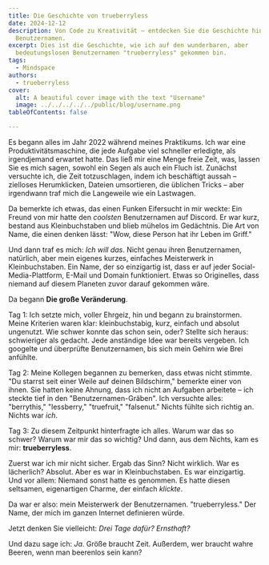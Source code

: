 ```yaml
---
title: Die Geschichte von trueberryless
date: 2024-12-12
description: Von Code zu Kreativität – entdecken Sie die Geschichte hinter dem
  Benutzernamen.
excerpt: Dies ist die Geschichte, wie ich auf den wunderbaren, aber
  bedeutungslosen Benutzernamen "trueberryless" gekommen bin.
tags:
  - Mindspace
authors:
  - trueberryless
cover:
  alt: A beautiful cover image with the text "Username"
  image: ../../../../../public/blog/username.png
tableOfContents: false

---
```


Es begann alles im Jahr 2022 während meines Praktikums. Ich war eine Produktivitätsmaschine, die jede Aufgabe viel schneller erledigte, als irgendjemand erwartet hatte. Das ließ mir eine Menge freie Zeit, was, lassen Sie es mich sagen, sowohl ein Segen als auch ein Fluch ist. Zunächst versuchte ich, die Zeit totzuschlagen, indem ich beschäftigt aussah – zielloses Herumklicken, Dateien umsortieren, die üblichen Tricks – aber irgendwann traf mich die Langeweile wie ein Lastwagen.

Da bemerkte ich etwas, das einen Funken Eifersucht in mir weckte: Ein Freund von mir hatte den *coolsten* Benutzernamen auf Discord. Er war kurz, bestand aus Kleinbuchstaben und blieb mühelos im Gedächtnis. Die Art von Name, die einen denken lässt: "Wow, diese Person hat ihr Leben im Griff."

Und dann traf es mich: *Ich will das*. Nicht genau ihren Benutzernamen, natürlich, aber mein eigenes kurzes, einfaches Meisterwerk in Kleinbuchstaben. Ein Name, der so einzigartig ist, dass er auf jeder Social-Media-Plattform, E-Mail und Domain funktioniert. Etwas so Originelles, dass niemand auf diesem Planeten zuvor darauf gekommen wäre.

Da begann **Die große Veränderung**.

Tag 1: Ich setzte mich, voller Ehrgeiz, hin und begann zu brainstormen. Meine Kriterien waren klar: kleinbuchstabig, kurz, einfach und absolut ungenutzt. Wie schwer konnte das schon sein, oder? Stellte sich heraus: schwieriger als gedacht. Jede anständige Idee war bereits vergeben. Ich googelte und überprüfte Benutzernamen, bis sich mein Gehirn wie Brei anfühlte.

Tag 2: Meine Kollegen begannen zu bemerken, dass etwas nicht stimmte. "Du starrst seit einer Weile auf deinen Bildschirm," bemerkte einer von ihnen. Sie hatten keine Ahnung, dass ich nicht an Aufgaben arbeitete – ich steckte tief in den "Benutzernamen-Gräben". Ich versuchte alles: "berrythis," "lessberry," "truefruit," "falsenut." Nichts fühlte sich richtig an. Nichts war *ich*.

Tag 3: Zu diesem Zeitpunkt hinterfragte ich alles. Warum war das so schwer? Warum war mir das so wichtig? Und dann, aus dem Nichts, kam es mir: **trueberryless**.

Zuerst war ich mir nicht sicher. Ergab das Sinn? Nicht wirklich. War es lächerlich? Absolut. Aber es war in Kleinbuchstaben. Es war einzigartig. Und vor allem: Niemand sonst hatte es genommen. Es hatte diesen seltsamen, eigenartigen Charme, der einfach *klickte*.

Da war er also: mein Meisterwerk der Benutzernamen. "trueberryless." Der Name, der mich im ganzen Internet definieren würde.

Jetzt denken Sie vielleicht: *Drei Tage dafür? Ernsthaft?*

Und dazu sage ich: *Ja*. Größe braucht Zeit. Außerdem, wer braucht wahre Beeren, wenn man beerenlos sein kann?
